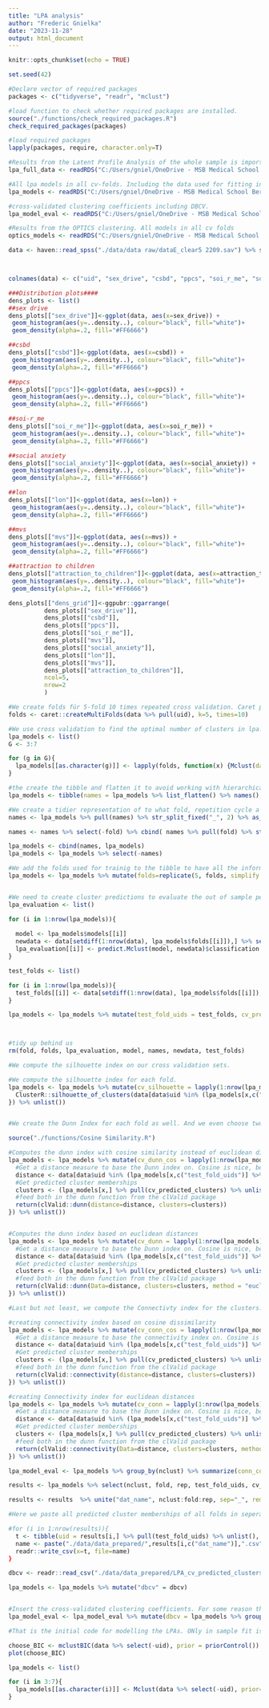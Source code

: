 ```yaml
---
title: "LPA analysis"
author: "Frederic Gnielka"
date: "2023-11-28"
output: html_document
---
```


```r
knitr::opts_chunk$set(echo = TRUE)
```

```r

set.seed(42)

#Declare vector of required packages
packages <- c("tidyverse", "readr", "mclust")

#load function to check whether required packages are installed.
source("./functions/check_required_packages.R")
check_required_packages(packages)

#load required packages
lapply(packages, require, character.only=T)

```


```r
#Results from the Latent Profile Analysis of the whole sample is imported from the saved RDS files. 
lpa_full_data <- readRDS("C:/Users/gniel/OneDrive - MSB Medical School Berlin/Project special issue/LPA_analysis/out/LPA_full_data.RDS")

#All lpa models in all cv-folds. Including the data used for fitting in the model objects.
lpa_models <- readRDS("C:/Users/gniel/OneDrive - MSB Medical School Berlin/Project special issue/LPA_analysis/out/lpa_models.RDS")

#cross-validated clustering coefficients including DBCV.
lpa_model_eval <- readRDS("C:/Users/gniel/OneDrive - MSB Medical School Berlin/Project special issue/LPA_analysis/out/lpa_model_eval.RDS")

#Results from the OPTICS clustering. All models in all cv folds
optics_models <- readRDS("C:/Users/gniel/OneDrive - MSB Medical School Berlin/Project special issue/LPA_analysis/out/optics_models.RDS")

```





```r

data <- haven::read_spss("./data/data raw/dataE_clear5 2209.sav") %>% select(CASE, sexdrive2, CSBD, PPCS_6, meffort, socialanx, lon, mvalue, attr)



colnames(data) <- c("uid", "sex_drive", "csbd", "ppcs", "soi_r_me", "social_anxiety", "lon", "mvs", "attraction_to_children")

```


```r
###Distribution plots####
dens_plots <- list()
##sex drive
dens_plots[["sex_drive"]]<-ggplot(data, aes(x=sex_drive)) + 
 geom_histogram(aes(y=..density..), colour="black", fill="white")+
 geom_density(alpha=.2, fill="#FF6666")

##csbd
dens_plots[["csbd"]]<-ggplot(data, aes(x=csbd)) + 
 geom_histogram(aes(y=..density..), colour="black", fill="white")+
 geom_density(alpha=.2, fill="#FF6666")

##ppcs
dens_plots[["ppcs"]]<-ggplot(data, aes(x=ppcs)) + 
 geom_histogram(aes(y=..density..), colour="black", fill="white")+
 geom_density(alpha=.2, fill="#FF6666")

##soi-r_me
dens_plots[["soi_r_me"]]<-ggplot(data, aes(x=soi_r_me)) + 
 geom_histogram(aes(y=..density..), colour="black", fill="white")+
 geom_density(alpha=.2, fill="#FF6666")

##social anxiety
dens_plots[["social_anxiety"]]<-ggplot(data, aes(x=social_anxiety)) + 
 geom_histogram(aes(y=..density..), colour="black", fill="white")+
 geom_density(alpha=.2, fill="#FF6666")

##lon
dens_plots[["lon"]]<-ggplot(data, aes(x=lon)) + 
 geom_histogram(aes(y=..density..), colour="black", fill="white")+
 geom_density(alpha=.2, fill="#FF6666")

##mvs
dens_plots[["mvs"]]<-ggplot(data, aes(x=mvs)) + 
 geom_histogram(aes(y=..density..), colour="black", fill="white")+
 geom_density(alpha=.2, fill="#FF6666")

##attraction to children
dens_plots[["attraction_to_children"]]<-ggplot(data, aes(x=attraction_to_children)) + 
 geom_histogram(aes(y=..density..), colour="black", fill="white")+
 geom_density(alpha=.2, fill="#FF6666")

dens_plots[["dens_grid"]]<-ggpubr::ggarrange(
          dens_plots[["sex_drive"]],
          dens_plots[["csbd"]],
          dens_plots[["ppcs"]],
          dens_plots[["soi_r_me"]],
          dens_plots[["mvs"]],
          dens_plots[["social_anxiety"]],
          dens_plots[["lon"]],
          dens_plots[["mvs"]],
          dens_plots[["attraction_to_children"]],
          ncol=5,
          nrow=2
          )


```
```r
#We create folds für 5-fold 10 times repeated cross validation. Caret performs stratified CV by default. The returned vector gives the rownumber of the training cases.
folds <- caret::createMultiFolds(data %>% pull(uid), k=5, times=10)

```


```r

#We use cross validation to find the optimal number of clusters in lpa. We form a grid of 3 to 7 clusters which are the cluster numbers we expect theoretically. The models are added to a tibble - the lpa models object.
lpa_models <- list()
G <- 3:7

for (g in G){
  lpa_models[[as.character(g)]] <- lapply(folds, function(x) {Mclust(data = data[x,] %>% select(-uid), prior=priorControl(), G=g, modelNames=c("VVV"))}) 
}

#the create the tibble and flatten it to avoid working with hierarchical lists.
lpa_models <- tibble(names = lpa_models %>% list_flatten() %>% names(), models = lpa_models %>% list_flatten())

#We create a tidier representation of to what fold, repetition cycle a model belongs and how many clusters were fitted.
names <- lpa_models %>% pull(names) %>% str_split_fixed("_", 2) %>% as_tibble() %>% rename(nclust=V1, fold=V2) 

names <- names %>% select(-fold) %>% cbind( names %>% pull(fold) %>% str_split_fixed("\\.", 2) %>% as_tibble() %>% rename(fold = V1, rep = V2))

lpa_models <- cbind(names, lpa_models)
lpa_models <- lpa_models %>% select(-names)

#We add the folds used for trainig to the tibble to have all the information concisely stored in one place.
lpa_models <- lpa_models %>% mutate(folds=replicate(5, folds, simplify = FALSE) %>% list_flatten())


#We need to create cluster predictions to evaluate the out of sample performance of the clustering. The predictions are first stored in lpa_evaluation and are then added to lpa_models. The uids of the cases that were predicted in each test prediction can be found in cv_predicted_clusters.
lpa_evaluation <- list()

for (i in 1:nrow(lpa_models)){
  
  model <- lpa_models$models[[i]]
  newdata <- data[setdiff(1:nrow(data), lpa_models$folds[[i]]),] %>% select(-uid)
  lpa_evaluation[[i]] <- predict.Mclust(model, newdata)$classification
}

test_folds <- list()

for (i in 1:nrow(lpa_models)){
  test_folds[[i]] <- data[setdiff(1:nrow(data), lpa_models$folds[[i]]),] %>% pull(uid)
}

lpa_models <- lpa_models %>% mutate(test_fold_uids = test_folds, cv_predicted_clusters = lpa_evaluation)



#tidy up behind us
rm(fold, folds, lpa_evaluation, model, names, newdata, test_folds)

#We compute the silhouette index on our cross validation sets.

#We compute the silhouette index for each fold. 
lpa_models <- lpa_models %>% mutate(cv_silhouette = lapply(1:nrow(lpa_models), function(x){
  ClusterR::silhouette_of_clusters(data[data$uid %in% (lpa_models[x,c("test_fold_uids")] %>% unlist()),] %>% select(-uid), lpa_models[x,] %>% pull(cv_predicted_clusters) %>% unlist())$silhouette_global_average
}) %>% unlist()) 


#We create the Dunn Index for each fold as well. And we even choose two different metrics: Euclidean distance and Cosine dissimilarity, for more specific comparison. Dunn index has a minimum of 0 and a maximum of 1 - should be maximized.

source("./functions/Cosine Similarity.R")

#Computes the dunn index with cosine similarity instead of euclidean distances.
lpa_models <- lpa_models %>% mutate(cv_dunn_cos = lapply(1:nrow(lpa_models),function(x){
  #Get a distance measure to base the Dunn index on. Cosine is nice, because the scale differences are less important as with euclidean distances.
  distance <- data[data$uid %in% (lpa_models[x,c("test_fold_uids")] %>% unlist()),] %>% select(-uid) %>% cos_dissim
  #Get predicted cluster memberships
  clusters <- (lpa_models[x,] %>% pull(cv_predicted_clusters) %>% unlist())
  #feed both in the dunn function from the clValid package
  return(clValid::dunn(distance=distance, clusters=clusters))
}) %>% unlist())


#Computes the dunn index based on euclidean distances
lpa_models <- lpa_models %>% mutate(cv_dunn = lapply(1:nrow(lpa_models),function(x){
  #Get a distance measure to base the Dunn index on. Cosine is nice, because the scale differences are less important as with euclidean distances.
  distance <- data[data$uid %in% (lpa_models[x,c("test_fold_uids")] %>% unlist()),] %>% select(-uid)
  #Get predicted cluster memberships
  clusters <- (lpa_models[x,] %>% pull(cv_predicted_clusters) %>% unlist())
  #feed both in the dunn function from the clValid package
  return(clValid::dunn(Data=distance, clusters=clusters, method = "euclidean"))
}) %>% unlist())

#Last but not least, we compute the Connectivty index for the clusters. Using the same logic, once for euclidean distances, once for cosine dissimilarities.Connectivity should be near 0. 

#creating connectivity index based on cosine dissimilarity
lpa_models <- lpa_models %>% mutate(cv_conn_cos = lapply(1:nrow(lpa_models),function(x){
  #Get a distance measure to base the connectivity index on. Cosine is nice, because the scale differences are less important as with euclidean distances. 
  distance <- data[data$uid %in% (lpa_models[x,c("test_fold_uids")] %>% unlist()),] %>% select(-uid) %>% cos_dissim
  #Get predicted cluster memberships
  clusters <- (lpa_models[x,] %>% pull(cv_predicted_clusters) %>% unlist())
  #feed both in the dunn function from the clValid package
  return(clValid::connectivity(distance=distance, clusters=clusters))
}) %>% unlist())

#creating Connectivity index for euclidean distances
lpa_models <- lpa_models %>% mutate(cv_conn = lapply(1:nrow(lpa_models),function(x){
  #Get a distance measure to base the Dunn index on. Cosine is nice, because the scale differences are less important as with euclidean distances.
  distance <- data[data$uid %in% (lpa_models[x,c("test_fold_uids")] %>% unlist()),] %>% select(-uid)
  #Get predicted cluster memberships
  clusters <- (lpa_models[x,] %>% pull(cv_predicted_clusters) %>% unlist())
  #feed both in the dunn function from the clValid package
  return(clValid::connectivity(Data=distance, clusters=clusters, method = "euclidean"))
}) %>% unlist())

lpa_model_eval <- lpa_models %>% group_by(nclust) %>% summarize(conn_cos = mean(cv_conn_cos), conn = mean(cv_conn), dunn = mean(cv_dunn), dunn_cos = mean(cv_dunn_cos), sil=mean(cv_silhouette))

```


```r


results <- lpa_models %>% select(nclust, fold, rep, test_fold_uids, cv_predicted_clusters)

results <- results  %>% unite("dat_name", nclust:fold:rep, sep="_", remove=FALSE) %>% select(-nclust, -fold,-rep) 

#Here we paste all predicted cluster memberships of all folds in seperate csv files and put them in the data prepared folder. From there the DBCV script can grab them and compute a DBCV value for each of the 

#for (i in 1:nrow(results)){
  t <- tibble(uid = results[i,] %>% pull(test_fold_uids) %>% unlist(), cluster = results[i,] %>% pull(cv_predicted_clusters) %>% unlist()) %>% left_join(data, by=join_by(uid == uid))
  name <- paste("./data/data_prepared/",results[i,c("dat_name")],".csv", sep="")
  readr::write_csv(x=t, file=name)
}


```



```r

dbcv <- readr::read_csv("./data/data_prepared/LPA_cv_predicted_clusters/dbcv_dat.csv") %>% as.tibble() %>% select(dbcv)

lpa_models <- lpa_models %>% mutate("dbcv" = dbcv)


#Insert the cross-validated clustering coefficients. For some reason the column "dbcv" does not show as such, but as "dbcv$dbcv", but that seams to me to be just a cosmetic problem. 
lpa_model_eval <- lpa_model_eval %>% mutate(dbcv = lpa_models %>% group_by(nclust) %>% summarize(dbcv = mean(dbcv$dbcv, na.rm=T)) %>% select(dbcv))

```




```r

#That is the initial code for modelling the LPAs. ONly in sample fit is used to determine numbers of clusters. The resulting BICS appeared pretty close to one another, so that I got suspicious.  

choose_BIC <- mclustBIC(data %>% select(-uid), prior = priorControl())
plot(choose_BIC)

lpa_models <- list()

for (i in 3:7){
  lpa_models[[as.character(i)]] <- Mclust(data %>% select(-uid), prior=priorControl(), G=i, modelNames=c("VVV"))
}

```



